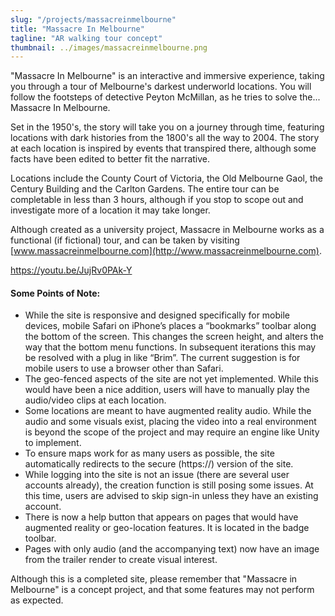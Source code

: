 ```yaml
---
slug: "/projects/massacreinmelbourne"
title: "Massacre In Melbourne"
tagline: "AR walking tour concept"
thumbnail: ../images/massacreinmelbourne.png
---
```


"Massacre In Melbourne" is an interactive and immersive experience, taking you through a tour of Melbourne's darkest underworld locations. You will follow the footsteps of detective Peyton McMillan, as he tries to solve the... Massacre In Melbourne.

Set in the 1950's, the story will take you on a journey through time, featuring locations with dark histories from the 1800's all the way to 2004. The story at each location is inspired by events that transpired there, although some facts have been edited to better fit the narrative.

Locations include the County Court of Victoria, the Old Melbourne Gaol, the Century Building and the Carlton Gardens. The entire tour can be completable in less than 3 hours, although if you stop to scope out and investigate more of a location it may take longer.

Although created as a university project, Massacre in Melbourne works as a functional (if fictional) tour, and can be taken by visiting [www.massacreinmelbourne.com](http://www.massacreinmelbourne.com).

https://youtu.be/JujRv0PAk-Y

#### Some Points of Note:

-   While the site is responsive and designed specifically for mobile devices, mobile Safari on iPhone’s places a “bookmarks” toolbar along the bottom of the screen. This changes the screen height, and alters the way that the bottom menu functions. In subsequent iterations this may be resolved with a plug in like “Brim”. The current suggestion is for mobile users to use a browser other than Safari.
-   The geo-fenced aspects of the site are not yet implemented. While this would have been a nice addition, users will have to manually play the audio/video clips at each location.
-   Some locations are meant to have augmented reality audio. While the audio and some visuals exist, placing the video into a real environment is beyond the scope of the project and may require an engine like Unity to implement.
-   To ensure maps work for as many users as possible, the site automatically redirects to the secure (https://) version of the site.
-   While logging into the site is not an issue (there are several user accounts already), the creation function is still posing some issues. At this time, users are advised to skip sign-in unless they have an existing account.
-   There is now a help button that appears on pages that would have augmented reality or geo-location features. It is located in the badge toolbar.
-   Pages with only audio (and the accompanying text) now have an image from the trailer render to create visual interest.

Although this is a completed site, please remember that "Massacre in Melbourne" is a concept project, and that some features may not perform as expected.
